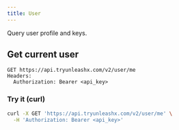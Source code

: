 ```yaml
---
title: User
---
```


Query user profile and keys.

## Get current user

```
GET https://api.tryunleashx.com/v2/user/me
Headers:
  Authorization: Bearer <api_key>
```

### Try it (curl)

```bash
curl -X GET 'https://api.tryunleashx.com/v2/user/me' \
  -H 'Authorization: Bearer <api_key>'
``` 